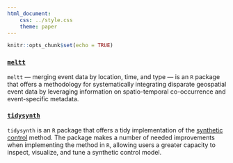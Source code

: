 ```yaml
---
html_document:
    css: ../style.css
    theme: paper 
---
```


```r
knitr::opts_chunk$set(echo = TRUE)
```


### <a href="https://cran.r-project.org/web/packages/meltt/index.html" target="_blank">`meltt`</a> 

`meltt` &mdash; merging event data by location, time, and type &mdash; is  an `R` package that offers a methodology for systematically integrating disparate geospatial event data by leveraging information on spatio-temporal co-occurrence and event-specific metadata. 

### <a href="https://github.com/edunford/tidysynth" target="_blank">`tidysynth`</a> 

`tidysynth` is  an `R` package that offers a tidy implementation of the [synthetic control](https://en.wikipedia.org/wiki/Synthetic_control_method) method. The package makes a number of needed improvements when implementing the method in `R`, allowing users a greater capacity to inspect, visualize, and tune a synthetic control model.